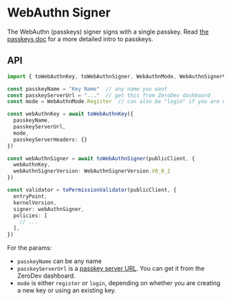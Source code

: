 # WebAuthn Signer

The WebAuthn (passkeys) signer signs with a single passkey.  Read [the passkeys doc](/sdk/advanced/passkeys) for a more detailed intro to passkeys.

## API

```typescript
import { toWebAuthnKey, toWebAuthnSigner, WebAuthnMode, WebAuthnSignerVersion} from "@zerodev/permissions/signers"

const passkeyName = "Key Name"  // any name you want
const passkeyServerUrl = "..."  // get this from ZeroDev dashboard
const mode = WebAuthnMode.Register  // can also be "login" if you are using an existing key

const webAuthnKey = await toWebAuthnKey({
  passkeyName,
  passkeyServerUrl,
  mode,
  passkeyServerHeaders: {}
})

const webAuthnSigner = await toWebAuthnSigner(publicClient, {
  webAuthnKey,
  webAuthnSignerVersion: WebAuthnSignerVersion.V0_0_2
})

const validator = toPermissionValidator(publicClient, {
  entryPoint,
  kernelVersion,
  signer: webAuthnSigner,
  policies: [
    // ...
  ],
})
```

For the params:

- `passkeyName` can be any name
- `passkeyServerUrl` is a [passkey server URL](/sdk/advanced/passkeys#setting-up-passkey-server).  You can get it from the ZeroDev dashboard.
- `mode` is either `register` or `login`, depending on whether you are creating a new key or using an existing key.